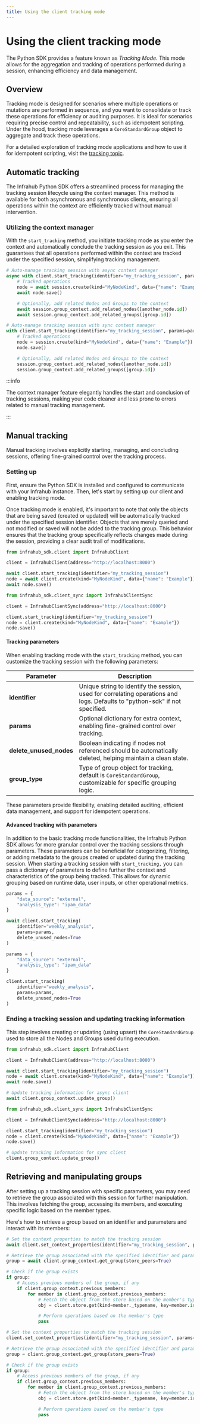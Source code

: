 ```yaml
---
title: Using the client tracking mode
---
```


# Using the client tracking mode

The Python SDK provides a feature known as *Tracking Mode*. This mode allows for the aggregation and tracking of operations performed during a session, enhancing efficiency and data management.

## Overview

Tracking mode is designed for scenarios where multiple operations or mutations are performed in sequence, and you want to consolidate or track these operations for efficiency or auditing purposes. It is ideal for scenarios requiring precise control and repeatability, such as idempotent scripting.
Under the hood, tracking mode leverages a `CoreStandardGroup` object to aggregate and track these operations.

For a detailed exploration of tracking mode applications and how to use it for idempotent scripting, visit the [tracking topic](/python-sdk/topics/tracking).

## Automatic tracking

The Infrahub Python SDK offers a streamlined process for managing the tracking session lifecycle using the context manager. This method is available for both asynchronous and synchronous clients, ensuring all operations within the context are efficiently tracked without manual intervention.

### Utilizing the context manager

With the `start_tracking` method, you initiate tracking mode as you enter the context and automatically conclude the tracking session as you exit. This guarantees that all operations performed within the context are tracked under the specified session, simplifying tracking management.

<Tabs groupId="async-sync">
  <TabItem value="Async">

  ```python
  # Auto-manage tracking session with async context manager
  async with client.start_tracking(identifier="my_tracking_session", params=params, delete_unused_nodes=True) as session:
      # Tracked operations
      node = await session.create(kind="MyNodeKind", data={"name": "Example"})
      await node.save()

      # Optionally, add related Nodes and Groups to the context
      await session.group_context.add_related_nodes([another_node.id])
      await session.group_context.add_related_groups([group.id])
  ```

  </TabItem>
  <TabItem value="Sync">

  ```python
  # Auto-manage tracking session with sync context manager
  with client.start_tracking(identifier="my_tracking_session", params=params, delete_unused_nodes=True) as session:
      # Tracked operations
      node = session.create(kind="MyNodeKind", data={"name": "Example"})
      node.save()

      # Optionally, add related Nodes and Groups to the context
      session.group_context.add_related_nodes([another_node.id])
      session.group_context.add_related_groups([group.id])
  ```

  </TabItem>
</Tabs>

:::info

The context manager feature elegantly handles the start and conclusion of tracking sessions, making your code cleaner and less prone to errors related to manual tracking management.

:::

## Manual tracking

Manual tracking involves explicitly starting, managing, and concluding sessions, offering fine-grained control over the tracking process.

### Setting up

First, ensure the Python SDK is installed and configured to communicate with your Infrahub instance. Then, let's start by setting up our client and enabling tracking mode.

Once tracking mode is enabled, it's important to note that only the objects that are being saved (created or updated) will be automatically tracked under the specified session identifier. Objects that are merely queried and not modified or saved will not be added to the tracking group.
This behavior ensures that the tracking group specifically reflects changes made during the session, providing a clear audit trail of modifications.

<Tabs groupId="async-sync">
  <TabItem value="Async">

  ```python
  from infrahub_sdk.client import InfrahubClient

  client = InfrahubClient(address="http://localhost:8000")

  await client.start_tracking(identifier="my_tracking_session")
  node = await client.create(kind="MyNodeKind", data={"name": "Example"})
  await node.save()
  ```

  </TabItem>
  <TabItem value="Sync">

  ```python
  from infrahub_sdk.client_sync import InfrahubClientSync

  client = InfrahubClientSync(address="http://localhost:8000")

  client.start_tracking(identifier="my_tracking_session")
  node = client.create(kind="MyNodeKind", data={"name": "Example"})
  node.save()
  ```

  </TabItem>
</Tabs>

#### Tracking parameters

When enabling tracking mode with the `start_tracking` method, you can customize the tracking session with the following parameters:
<!-- vale off -->
| Parameter              | Description                                                                                                                 |
|------------------------|-----------------------------------------------------------------------------------------------------------------------------|
| **identifier**         | Unique string to identify the session, used for correlating operations and logs. Defaults to "python-sdk" if not specified. |
| **params**             | Optional dictionary for extra context, enabling fine-grained control over tracking.                                         |
| **delete_unused_nodes**| Boolean indicating if nodes not referenced should be automatically deleted, helping maintain a clean state.                 |
| **group_type**         | Type of group object for tracking, default is `CoreStandardGroup`, customizable for specific grouping logic.                |
<!-- vale on -->
These parameters provide flexibility, enabling detailed auditing, efficient data management, and support for idempotent operations.

#### Advanced tracking with parameters

In addition to the basic tracking mode functionalities, the Infrahub Python SDK allows for more granular control over the tracking sessions through parameters. These parameters can be beneficial for categorizing, filtering, or adding metadata to the groups created or updated during the tracking session.
When starting a tracking session with `start_tracking,` you can pass a dictionary of parameters to define further the context and characteristics of the group being tracked. This allows for dynamic grouping based on runtime data, user inputs, or other operational metrics.

<Tabs groupId="async-sync">
  <TabItem value="Async">

  ```python
  params = {
      "data_source": "external",
      "analysis_type": "ipam_data"
  }

  await client.start_tracking(
      identifier="weekly_analysis",
      params=params,
      delete_unused_nodes=True
  )
  ```

  </TabItem>
  <TabItem value="Sync">

  ```python
  params = {
      "data_source": "external",
      "analysis_type": "ipam_data"
  }

  client.start_tracking(
      identifier="weekly_analysis",
      params=params,
      delete_unused_nodes=True
  )
  ```

  </TabItem>
</Tabs>

### Ending a tracking session and updating tracking information

This step involves creating or updating (using upsert) the `CoreStandardGroup` used to store all the Nodes and Groups used during execution.

<Tabs groupId="async-sync">
  <TabItem value="Async">

  ```python
  from infrahub_sdk.client import InfrahubClient

  client = InfrahubClient(address="http://localhost:8000")

  await client.start_tracking(identifier="my_tracking_session")
  node = await client.create(kind="MyNodeKind", data={"name": "Example"})
  await node.save()

  # Update tracking information for async client
  await client.group_context.update_group()
  ```

  </TabItem>
  <TabItem value="Sync">

  ```python
  from infrahub_sdk.client_sync import InfrahubClientSync

  client = InfrahubClientSync(address="http://localhost:8000")

  client.start_tracking(identifier="my_tracking_session")
  node = client.create(kind="MyNodeKind", data={"name": "Example"})
  node.save()

  # Update tracking information for sync client
  client.group_context.update_group()
  ```

  </TabItem>
</Tabs>

## Retrieving and manipulating groups

After setting up a tracking session with specific parameters, you may need to retrieve the group associated with this session for further manipulation. This involves fetching the group, accessing its members, and executing specific logic based on the member types.

Here's how to retrieve a group based on an identifier and parameters and interact with its members:

<Tabs groupId="async-sync">
  <TabItem value="Async">

```python
# Set the context properties to match the tracking session
await client.set_context_properties(identifier="my_tracking_session", params=params)

# Retrieve the group associated with the specified identifier and parameters
group = await client.group_context.get_group(store_peers=True)

# Check if the group exists
if group:
    # Access previous members of the group, if any
    if client.group_context.previous_members:
        for member in client.group_context.previous_members:
            # Fetch the object from the store based on the member's type and ID
            obj = client.store.get(kind=member._typename, key=member.id)

            # Perform operations based on the member's type
            pass
```

  </TabItem>
  <TabItem value="Sync">

```python
# Set the context properties to match the tracking session
client.set_context_properties(identifier="my_tracking_session", params=params)

# Retrieve the group associated with the specified identifier and parameters
group = client.group_context.get_group(store_peers=True)

# Check if the group exists
if group:
    # Access previous members of the group, if any
    if client.group_context.previous_members:
        for member in client.group_context.previous_members:
            # Fetch the object from the store based on the member's type and ID
            obj = client.store.get(kind=member._typename, key=member.id)

            # Perform operations based on the member's type
            pass
```

  </TabItem>
</Tabs>
